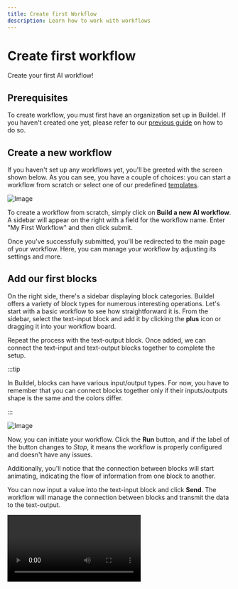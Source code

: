 ```yaml
---
title: Create first Workflow
description: Learn how to work with workflows
---
```



# Create first workflow

Create your first AI workflow!

## Prerequisites

To create workflow, you must first have an organization set up in Buildel. If you haven't created one yet, please refer to our [previous guide](01-first-organization.mdx) on how to do so.

## Create a new workflow

If you haven't set up any workflows yet, you'll be greeted with the screen shown below. As you can see, you have a couple of choices: you can start a workflow from scratch or select one of our predefined [templates](/docs/category/templates).

![Image](/mdx-assets/guides/create-first-workflow/workflow-list.webp)

To create a workflow from scratch, simply click on **Build a new AI workflow**. A sidebar will appear on the right with a field for the workflow name. Enter "My First Workflow" and then click submit.

Once you've successfully submitted, you'll be redirected to the main page of your workflow. Here, you can manage your workflow by adjusting its settings and more.

## Add our first blocks

On the right side, there's a sidebar displaying block categories. Buildel offers a variety of block types for numerous interesting operations.
Let's start with a basic workflow to see how straightforward it is. From the sidebar, select the text-input block and add it by clicking the **plus** icon or dragging it into your workflow board.

Repeat the process with the text-output block. Once added, we can connect the text-input and text-output blocks together to complete the setup.

:::tip

In Buildel, blocks can have various input/output types. For now, you have to remember that you can connect blocks together only if their inputs/outputs shape is the same and the colors differ.

:::


![Image](/mdx-assets/guides/create-first-workflow/add-input-output.webp)

Now, you can initiate your workflow. Click the **Run** button, and if the label of the button changes to *Stop*, it means the workflow is properly configured and doesn't have any issues.

Additionally, you'll notice that the connection between blocks will start animating, indicating the flow of information from one block to another.

You can now input a value into the text-input block and click **Send**. The workflow will manage the connection between blocks and transmit the data to the text-output.

<Video type="video/webm"  src="/mdx-assets/guides/create-first-workflow/run-simple-workflow.webm"/>


Cool, right? You might think it's neat to see the blocks in action, but nothing extraordinary happened here. And you'd be right...

Let's change that and add some AI magic to our first workflow...


## Add LLM to our workflow!

Find the chat block in the sidebar and add it between the two blocks you've already placed. You might notice the chat block has more input/output types, but we'll delve into that later.

![Image](/mdx-assets/guides/create-first-workflow/llm-block.webp)

If you try to run the workflow immediately, you'll encounter an error message in the top-right corner indicating that the workflow has errors and cannot be run.
This is accurate. As you'll observe, the chat block has several errors that need to be resolved before we can proceed...

To do so, click on the gear icon on the chat block. This action will open the sidebar with the block's configuration options.


:::note

There is a lot of options that might seem overwhelming at first. For now, let's concentrate only on the essential settings that are crucial for getting the workflow working.

:::

<Video type="video/webm" src="/mdx-assets/guides/create-first-workflow/configure-llm.webm"/>

The first step we took was to add the API Key. Since we're using the OpenAI model, specifically **GPT-3.5 Turbo Preview**, we needed to add our OpenAI API Key to Buildel and select it in this configuration.

:::tip

In Buildel, you can easily switch between LLM models from different providers. The only requirement is to provide the API Key obtained from the chosen provider.

:::

Next, we filled out the **System Message**, which you can consider for now as instructions for the Chat. It tells the Chat how to react or interpret user prompts.

Lastly, we have the **Prompt Template**. In this section, you can either type your questions directly to the chat or, like we demonstrated in the video, choose from the text inputs connected to the chat.
The editor will suggest available inputs as you start typing.


:::note

Take note that the format for providing input to the chat prompt template is simply the name of the block followed by the name of the output, like this: *name_of_the_block:name_of_the_output*.

:::
:::tip

Try to remove the connection between text-input and chat block. The color in the prompt-template editor will change to red if the chat block does not have that input connected.

:::

## Try it out!

Now, let's go ahead and run our workflow.

<Video type="video/webm" src="/mdx-assets/guides/create-first-workflow/run-llm-workflow.webm"/>

Cool, right? With just a few clicks, you've created your first fully working AI assistant that can now be [used](/docs/interfaces.mdx) in your applications. I encourage you to play around with the configuration and see how the chat functions.



